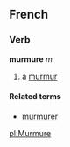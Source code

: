 ==French==
===Verb===
'''murmure''' ''m''

# a [[murmur]]

====Related terms====
*[[murmurer]]

[[pl:Murmure]]